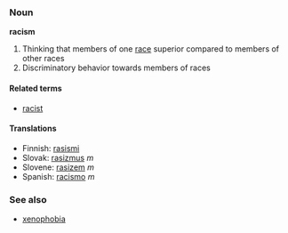 ===Noun===
'''racism'''
#Thinking that members of one [[race]] superior compared to members of other races 
#Discriminatory behavior towards members of races

====Related terms====
*[[racist]]

====Translations====
*Finnish: [[rasismi]]
*Slovak: [[rasizmus]] ''m''
*Slovene: [[rasizem]] ''m''
*Spanish: [[racismo]] ''m''

===See also===
*[[xenophobia]]